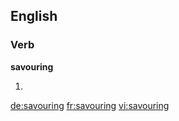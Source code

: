 ==English==

===Verb===
'''savouring'''

# {{present participle of|savour}}

[[de:savouring]]
[[fr:savouring]]
[[vi:savouring]]